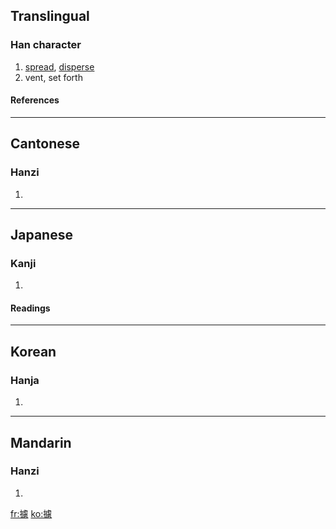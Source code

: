 {{see|摅}}

==Translingual==
===Han character===
{{Han char|rn=64|rad=手|as=15|sn=18|four=5103<sub>6</sub>|canj=手卜心心 (QYPP)}}
# [[spread]], [[disperse]]
# vent, set forth
====References====
{{Han ref|kx=0462.030|dkj=12932|dj=0811.110|hdz=31980.030|uh=6504|ud=25860|bh=EFD2|bd=61394}}

----
==Cantonese==
===Hanzi===
{{yue-hanzi|jyut=|y=syu1}}
# {{defn|Cantonese}}

----
==Japanese==
===Kanji===
{{ja-kanji|grade=|rs=手15}}
# {{defn|Japanese}} 
====Readings====
{{ja-readings|on=[[ちょ]] (cho)|kun=[[のべる]] (noberu)}}

----
==Korean==
===Hanja===
{{ko-hanja|hangeul=터|eumhun=|rv=teo|mr=t'ŏ|y=the}}
# {{defn|Korean}}

----
==Mandarin==
===Hanzi===
{{cmn-hanzi|sim=摅|pin=[[shū]] (shu1)|wg=shu<sup>1</sup>}}
# {{defn|Mandarin}}

[[fr:攄]]
[[ko:攄]]